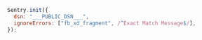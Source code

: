 <SignInNote />

```javascript
Sentry.init({
  dsn: "___PUBLIC_DSN___",
  ignoreErrors: ["fb_xd_fragment", /^Exact Match Message$/],
});
```
